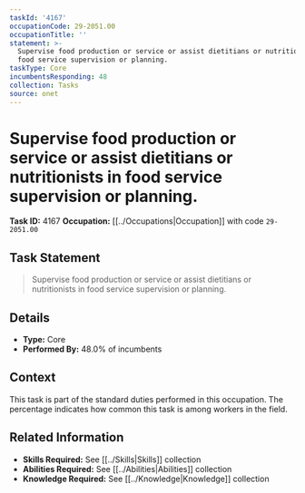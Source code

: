 ```yaml
---
taskId: '4167'
occupationCode: 29-2051.00
occupationTitle: ''
statement: >-
  Supervise food production or service or assist dietitians or nutritionists in
  food service supervision or planning.
taskType: Core
incumbentsResponding: 48
collection: Tasks
source: onet
---
```

# Supervise food production or service or assist dietitians or nutritionists in food service supervision or planning.

**Task ID:** 4167
**Occupation:** [[../Occupations|Occupation]] with code `29-2051.00`

## Task Statement

> Supervise food production or service or assist dietitians or nutritionists in food service supervision or planning.

## Details

- **Type:** Core
- **Performed By:** 48.0% of incumbents

## Context

This task is part of the standard duties performed in this occupation. The percentage indicates how common this task is among workers in the field.

## Related Information

- **Skills Required:** See [[../Skills|Skills]] collection
- **Abilities Required:** See [[../Abilities|Abilities]] collection
- **Knowledge Required:** See [[../Knowledge|Knowledge]] collection
